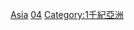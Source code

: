 {{CatPair|3世紀亞洲|5世紀亞洲}}

[[Category:4世纪各大洲|Asia]]
[[Category:各世紀亞洲|04]]
[[Category:1千紀亞洲|Category:1千紀亞洲]]